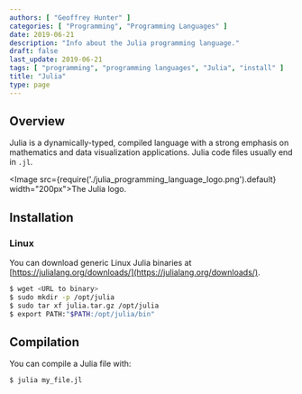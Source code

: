```yaml
---
authors: [ "Geoffrey Hunter" ]
categories: [ "Programming", "Programming Languages" ]
date: 2019-06-21
description: "Info about the Julia programming language."
draft: false
last_update: 2019-06-21
tags: [ "programming", "programming languages", "Julia", "install" ]
title: "Julia"
type: page
---
```


## Overview

Julia is a dynamically-typed, compiled language with a strong emphasis on mathematics and data visualization applications. Julia code files usually end in `.jl`.

<Image src={require('./julia_programming_language_logo.png').default} width="200px">The Julia logo.</Image>

## Installation

### Linux

You can download generic Linux Julia binaries at [https://julialang.org/downloads/](https://julialang.org/downloads/).

```bash
$ wget <URL to binary>
$ sudo mkdir -p /opt/julia
$ sudo tar xf julia.tar.gz /opt/julia
$ export PATH:"$PATH:/opt/julia/bin"
```


## Compilation

You can compile a Julia file with:

```bash
$ julia my_file.jl
```